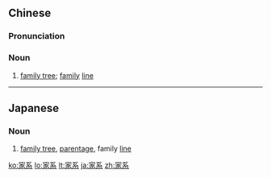 ==Chinese==
{{zh-forms}}

===Pronunciation===
{{zh-pron
|m=jiāxì
|c=gaa1 hai6
|h=pfs=kâ-ne
|mn=ke-hē
|cat=n
}}

===Noun===
{{zh-noun}}

# [[family tree]]; [[family]] [[line]]

----

==Japanese==
{{ja-kanjitab|か|けい|yomi=o}}

===Noun===
{{ja-noun|かけい}}

# [[family tree]], [[parentage]], family [[line]]

[[ko:家系]]
[[lo:家系]]
[[lt:家系]]
[[ja:家系]]
[[zh:家系]]